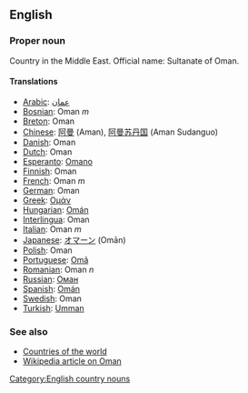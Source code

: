 ==English==

===Proper noun===

Country in the Middle East. Official name: Sultanate of Oman.

====Translations====
*[[Arabic]]: [[عمان]]
*[[Bosnian]]: Oman ''m''
*[[Breton]]: Oman
*[[Chinese]]: [[阿曼]] (Aman), [[阿曼苏丹国]] (Aman Sudanguo)
*[[Danish]]: Oman
*[[Dutch]]: Oman
*[[Esperanto]]: [[Omano]]
*[[Finnish]]: Oman
*[[French]]: Oman ''m''
*[[German]]: Oman
*[[Greek]]: [[Ομάν]]
*[[Hungarian]]: [[Omán]]
*[[Interlingua]]: Oman
*[[Italian]]: Oman ''m''
*[[Japanese]]: [[オマーン]] (Omān)
*[[Polish]]: Oman
*[[Portuguese]]: [[Omã]]
*[[Romanian]]: Oman ''n''
*[[Russian]]: [[Оман]]
*[[Spanish]]: [[Omán]]
*[[Swedish]]: Oman
*[[Turkish]]: [[Umman]]

===See also===
*[[Countries of the world]]
*[[w:Oman|Wikipedia article on Oman]]
[[Category:English country nouns]]